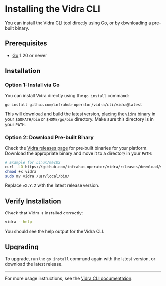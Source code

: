 # Installing the Vidra CLI

You can install the Vidra CLI tool directly using Go, or by downloading a pre-built binary.

## Prerequisites

- [Go](https://golang.org/dl/) 1.20 or newer

## Installation

### Option 1: Install via Go

You can install Vidra directly using the `go install` command:

```sh
go install github.com/infrahub-operator/vidra/cli/vidra@latest
```

This will download and build the latest version, placing the `vidra` binary in your `$GOPATH/bin` or `$HOME/go/bin` directory. Make sure this directory is in your `PATH`.

### Option 2: Download Pre-built Binary

Check the [Vidra releases page](https://github.com/your-org/vidra/releases) for pre-built binaries for your platform. Download the appropriate binary and move it to a directory in your `PATH`:

```sh
# Example for Linux/macOS
curl -LO https://github.com/infrahub-operator/vidra/releases/download/vX.Y.Z/vidra
chmod +x vidra
sudo mv vidra /usr/local/bin/
```

Replace `vX.Y.Z` with the latest release version.

## Verify Installation

Check that Vidra is installed correctly:

```sh
vidra --help
```

You should see the help output for the Vidra CLI.

## Upgrading

To upgrade, run the `go install` command again with the latest version, or download the latest release.

---

For more usage instructions, see the [Vidra CLI documentation](./usage.md).

